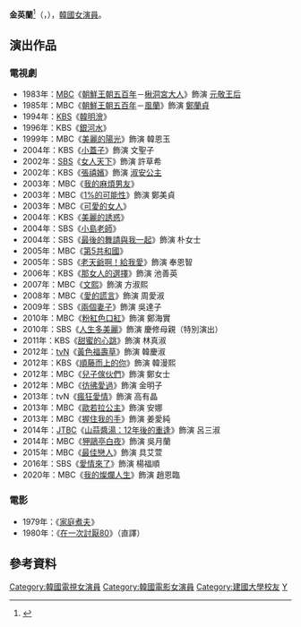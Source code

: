 {{藝人
| 姓名 = 金英蘭
| 類型 = 女演員
| 相片 = 
| 國籍 = {{KOR}}
| 出生日期 = {{birth_date_and_age|1956|8|19}}
| 出生地 = {{KOR}}[[首爾特別市|首爾特別市]]
| 語言 = [[韓語|韓語]]、[[英語|英語]]
| 教育程度 = [[建國大學|建國大學]]服裝學系肄業<br />[[華盛頓州立大學|華盛頓州立大學]]語言留學
| 出道日期 = 1976年
}}

'''金英蘭'''<ref>{{cite news|url=https://newslibrary.naver.com/viewer/index.nhn?articleId=1977112400209205008&editNo=2&printCount=1&publishDate=1977-11-24&officeId=00020&pageNo=5&printNo=17275&publishType=00020|title=인터뷰 大鐘賞新人賞(대종상신인상)탄 金英蘭(김영란)양 "映畵(영화)는 幅(폭)넓은演技(연기)가 매력이죠"|publisher=[[東亞日報|東亞日報]]|author=金光協|date=1977-11-24|accessdate=2021-03-01}}</ref>（{{lang-ko|'''김영란'''}}，{{bd|1956年|8月19日}}），[[韓國|韓國]][[女演員|女演員]]。

== 演出作品 ==
=== 電視劇 ===
*1983年：[[文化廣播_(韓國)|MBC]]《[[朝鮮王朝五百年|朝鮮王朝五百年]]－[[楸洞宮大人|楸洞宮大人]]》飾演 [[元敬王后|元敬王后]]
*1985年：MBC《[[朝鮮王朝五百年|朝鮮王朝五百年]]－[[風蘭_(電視劇)|風蘭]]》飾演 [[鄭蘭貞|鄭蘭貞]]
*1994年：[[韓國放送公社|KBS]]《[[韓明澮_(電視劇)|韓明澮]]》
*1996年：KBS《[[銀河水|銀河水]]》
*1999年：MBC《[[美麗的陽光|美麗的陽光]]》飾演 韓恩玉
*2004年：KBS《[[小蓋子|小蓋子]]》飾演 文聖子
*2002年：[[SBS_(韓國)|SBS]]《[[女人天下|女人天下]]》飾演 許草希
*2002年：KBS《[[張禧嬪_(2002年電視劇)|張禧嬪]]》飾演 [[淑安公主|淑安公主]]
*2003年：MBC《[[我的麻煩男友|我的麻煩男友]]》
*2003年：MBC《[[1%的可能性|1%的可能性]]》飾演 鄭美貞
*2003年：MBC《[[可愛的女人|可愛的女人]]》
*2004年：KBS《[[美麗的誘惑|美麗的誘惑]]》
*2004年：SBS《[[小島老師|小島老師]]》
*2004年：SBS《[[最後的舞請與我一起|最後的舞請與我一起]]》飾演 朴女士
*2005年：MBC《[[第5共和國|第5共和國]]》
*2005年：SBS《[[老天爺啊！給我愛|老天爺啊！給我愛]]》飾演 奉恩智
*2006年：KBS《[[那女人的選擇|那女人的選擇]]》飾演 池善英
*2007年：MBC《[[文熙|文熙]]》飾演 方淑熙
*2008年：MBC《[[愛的謊言|愛的謊言]]》飾演 周愛淑
*2009年：SBS《[[兩個妻子|兩個妻子]]》飾演 吳達子
*2010年：MBC《[[粉紅色口紅|粉紅色口紅]]》飾演 鄭海實
*2010年：SBS《[[人生多美麗|人生多美麗]]》飾演 慶修母親（特別演出）
*2011年：KBS《[[甜蜜的心跳|甜蜜的心跳]]》飾演 林真淑
*2012年：[[tvN|tvN]]《[[黃色福壽草|黃色福壽草]]》飾演 韓慶淑
*2012年：KBS《[[順藤而上的你|順藤而上的你]]》飾演 韓漫熙
*2012年：MBC《[[兒子傢伙們|兒子傢伙們]]》飾演 鄭女士
*2012年：MBC《[[彷彿愛過|彷彿愛過]]》飾演 金明子
*2013年：tvN《[[瘋狂愛情|瘋狂愛情]]》飾演 高有晶
*2013年：MBC《[[歐若拉公主|歐若拉公主]]》飾演 安娜
*2013年：MBC《[[握住我的手|握住我的手]]》飾演 姜愛純
*2014年：[[JTBC|JTBC]]《[[山蒜醬湯：12年後的重逢|山蒜醬湯：12年後的重逢]]》飾演 呂三淑
*2014年：MBC《[[狎鷗亭白夜|狎鷗亭白夜]]》飾演 吳月蘭
*2015年：MBC《[[最佳戀人|最佳戀人]]》飾演 具艾萱
*2016年：SBS《[[愛情來了_(電視劇)|愛情來了]]》飾演 楊福順
*2020年：MBC《[[我的燦爛人生_(韓國電視劇)|我的燦爛人生]]》飾演 趙恩臨

=== 電影 ===
*1979年：《[[家庭煮夫|家庭煮夫]]》
*1980年：《[[在一次討厭80|在一次討厭80]]》（直譯）

== 參考資料 ==
{{reflist}}

{{百想藝術大賞電視部門女子最優秀演技}}
{{MBC演技大獎大獎得主}}
{{大鐘獎最佳女新人}}
{{DEFAULTSORT: Kim Young Ran}}
[[Category:韓國電視女演員|Category:韓國電視女演員]]
[[Category:韓國電影女演員|Category:韓國電影女演員]]
[[Category:建國大學校友|Category:建國大學校友]]
[[Category:金姓|Y]]